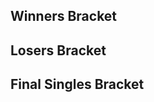 {{DISPLAYTITLE:BTLH I: ''Melee'' Singles Bracket}}{{SetGame|melee}}
{{tabs static
|name1=Overview
|link1=BTLH/1/Melee
|name2=Singles Pools
|link2=BTLH/1/Melee/Singles Pools
|name3=Singles Bracket
|link3=BTLH/1/Melee/Singles Bracket
|name4=Doubles Bracket
|link4=BTLH/1/Melee/Doubles Bracket
|This=3
}}
==Winners Bracket==
{{8DEWBracketA
|tourneylink=BTLH/1/Melee
|tourneyname=BTLH I
|column-width=190
<!-- Quarterfinals -->
|r1m1p1=Professor Pro |r1m1p1flag=gb |r1m1p1score=3
|r1m1p2=lint |r1m1p2flag=us |r1m1p2score=0
|r1m1win=1
|r1m1p1char1=fox |r1m1p2char1=falco |r1m1p1stock1=3 |r1m1p2stock1=0 |r1m1win1=1 |r1m1stage1=Dream Land
|r1m1p1char2=fox |r1m1p2char2=falco |r1m1p1stock2=2 |r1m1p2stock2=0 |r1m1win2=1 |r1m1stage2=Pokémon Stadium
|r1m1p1char3=fox |r1m1p2char3=falco |r1m1p1stock3=2 |r1m1p2stock3=0 |r1m1win3=1 |r1m1stage3=Final Destination
|r1m1details={{BracketMatchDetails|preview=|lrthread=|interview=|recap=|comment=|live=|vod=https://www.youtube.com/watch?v=Dnm7Rmquq7M}}

|r1m2p1=Crush |r1m2p1flag=us |r1m2p1score=3
|r1m2p2=Klaps |r1m2p2flag=us |r1m2p2score=1
|r1m2win=1

|r1m3p1=HugS |r1m3p1flag=us |r1m3p1score=3
|r1m3p2=Kalvar |r1m3p2flag=us |r1m3p2score=0
|r1m3win=1
|r1m3p1char1=samus |r1m3p2char1=marth |r1m3p1stock1=1 |r1m3p2stock1=0 |r1m3win1=1 |r1m3stage1=Fountain of Dreams
|r1m3p1char2=samus |r1m3p2char2=marth |r1m3p1stock2=3 |r1m3p2stock2=0 |r1m3win2=1 |r1m3stage2=Battlefield
|r1m3p1char3=samus |r1m3p2char3=marth |r1m3p1stock3=1 |r1m3p2stock3=0 |r1m3win3=1 |r1m3stage3=Fountain of Dreams
|r1m3details={{BracketMatchDetails|preview=|lrthread=|interview=|recap=|comment=|live=|vod=https://www.youtube.com/watch?v=8LHkZRwrGMQ}}

|r1m4p1=Slox |r1m4p1flag=us |r1m4p1score=3
|r1m4p2=Mafia |r1m4p2flag=us |r1m4p2score=1
|r1m4win=1
|r1m4p1char1=fox |r1m4p2char1=peach |r1m4p1stock1=1 |r1m4p2stock1=0 |r1m4win1=1 |r1m4stage1=Battlefield
|r1m4p1char2=fox |r1m4p2char2=peach |r1m4p1stock2=2 |r1m4p2stock2=0 |r1m4win2=1 |r1m4stage2=Battlefield
|r1m4p1char3=fox |r1m4p2char3=peach |r1m4p1stock3=0 |r1m4p2stock3=1 |r1m4win3=2 |r1m4stage3=Fountain of Dreams
|r1m4p1char4=fox |r1m4p2char4=peach |r1m4p1stock4=3 |r1m4p2stock4=0 |r1m4win4=1 |r1m4stage4=Pokémon Stadium
|r1m4details={{BracketMatchDetails|preview=|lrthread=|interview=|recap=|comment=|live=|vod=https://www.youtube.com/watch?v=GQimqig3rZY}}

<!-- SEMIFINALS -->
|r2m1p1=Professor Pro |r2m1p1flag=gb |r2m1p1score=3
|r2m1p2=Crush |r2m1p2flag=us |r2m1p2score=1
|r2m1win=1
|r2m1p1char1=fox |r2m1p2char1=fox |r2m1p1stock1=3 |r2m1p2stock1=0 |r2m1win1=1 |r2m1stage1=Battlefield
|r2m1p1char2=fox |r2m1p2char2=fox |r2m1p1stock2=0 |r2m1p2stock2=1 |r2m1win2=2 |r2m1stage2=Pokémon Stadium
|r2m1p1char3=fox |r2m1p2char3=fox |r2m1p1stock3=2 |r2m1p2stock3=0 |r2m1win3=1 |r2m1stage3=Dream Land
|r2m1p1char4=fox |r2m1p2char4=fox |r2m1p1stock4=2 |r2m1p2stock4=0 |r2m1win4=1 |r2m1stage4=Yoshi's Story
|r2m1details={{BracketMatchDetails|preview=|lrthread=|interview=|recap=|comment=|live=|vod=https://www.youtube.com/watch?v=seMiNtZ0anM}}

|r2m2p1=HugS |r2m2p1flag=us |r2m2p1score=3
|r2m2p2=Slox |r2m2p2flag=us |r2m2p2score=2
|r2m2win=1
|r2m2p1char1=samus |r2m2p2char1=fox |r2m2p1stock1=2 |r2m2p2stock1=0 |r2m2win1=1 |r2m2stage1=Battlefield
|r2m2p1char2=samus |r2m2p2char2=fox |r2m2p1stock2=0 |r2m2p2stock2=1 |r2m2win2=2 |r2m2stage2=Pokémon Stadium
|r2m2p1char3=samus |r2m2p2char3=fox |r2m2p1stock3=0 |r2m2p2stock3=1 |r2m2win3=2 |r2m2stage3=Fountain of Dreams
|r2m2p1char4=samus |r2m2p2char4=fox |r2m2p1stock4=1 |r2m2p2stock4=0 |r2m2win4=1 |r2m2stage4=Fountain of Dreams
|r2m2p1char5=samus |r2m2p2char5=fox |r2m2p1stock5=1 |r2m2p2stock5=0 |r2m2win5=1 |r2m2stage5=Yoshi's Story
|r2m2details={{BracketMatchDetails|preview=|lrthread=|interview=|recap=|comment=|live=|vod=https://www.youtube.com/watch?v=H9p7_y3-nDg}}
}}
==Losers Bracket==
{{24DELBracketSmwA
|tourneylink=BTLH/1/Melee
|tourneyname=BTLH I
|l1placement=17-24
|l2placement=13-16
|l3placement=9-12
|l4placement=7-8
|l5placement=5-6

|l1m1p1=rime |l1m1p1flag=us |l1m1p1score=2 |l1m1win=1
|l1m1p2=Torsional Strain |l1m1p2flag=us |l1m1p2score=1
|l1m2p1=BonkCushy |l1m2p1flag=us |l1m2p1score=0 |l1m2win=2
|l1m2p2=BigFoig |l1m2p2flag=us |l1m2p2score=2
|l1m3p1=Loadspiller |l1m3p1flag=us |l1m3p1score=2 |l1m3win=1
|l1m3p2=spectre |l1m3p2flag=us |l1m3p2score=0
|l1m4p1=Bolt |l1m4p1flag=us |l1m4p1score=2 |l1m4win=1
|l1m4p2=Blahyay |l1m4p2flag=us |l1m4p2score=0
|l1m5p1=Yasu |l1m5p1flag=us |l1m5p1score=0 |l1m5win=2
|l1m5p2=Makari |l1m5p2flag=us |l1m5p2score=2
|l1m6p1=Joyboy |l1m6p1flag=us |l1m6p1score=2 |l1m6win=1
|l1m6p2=Ses |l1m6p2flag=us |l1m6p2score=1
|l1m7p1=Mr. Lemon |l1m7p1flag=us |l1m7p1score=1 |l1m7win=2
|l1m7p2=Sora |l1m7p2flag=us |l1m7p2score=2
|l1m8p1=Younger |l1m8p1flag=us |l1m8p1score=2 |l1m8win=1
|l1m8p2=Golden |l1m8p2flag=us |l1m8p2score=0

|l2m1p1=rime |l2m1p1flag=us |l2m1p1score=3 |l2m1win=1
|l2m1p2=BigFoig |l2m1p2flag=us |l2m1p2score=1
|l2m2p1=Loadspiller |l2m2p1flag=us |l2m2p1score=1 |l2m2win=2
|l2m2p2=Bolt |l2m2p2flag=us |l2m2p2score=3
|l2m3p1=Makari |l2m3p1flag=us |l2m3p1score=0 |l2m3win=2
|l2m3p2=Joyboy |l2m3p2flag=us |l2m3p2score=3
|l2m4p1=Sora |l2m4p1flag=us |l2m4p1score=3 |l2m4win=1
|l2m4p2=Younger |l2m4p2flag=us |l2m4p2score=2

|l3m1p1=Klaps |l3m1p1flag=us |l3m1p1score=3 |l3m1win=1
|l3m1p2=rime |l3m1p2flag=us |l3m1p2score=2
|l3m2p1=lint |l3m2p1flag=us |l3m2p1score=3 |l3m2win=1
|l3m2p2=Bolt |l3m2p2flag=us |l3m2p2score=0
|l3m3p1=Mafia |l3m3p1flag=us |l3m3p1score=3 |l3m3win=1
|l3m3p2=Joyboy |l3m3p2flag=us |l3m3p2score=1
|l3m4p1=Kalvar |l3m4p1flag=us |l3m4p1score=1 |l3m4win=2
|l3m4p2=Sora |l3m4p2flag=us |l3m4p2score=3

|l4m1p1=Klaps |l4m1p1flag=us |l4m1p1score=3 |l4m1win=1
|l4m1p2=lint |l4m1p2flag=us |l4m1p2score=0
|l4m1p1char1=cf |l4m1p2char1=falco |l4m1p1stock1=2 |l4m1p2stock1=0 |l4m1win1=1 |l4m1stage1=Battlefield
|l4m1p1char2=cf |l4m1p2char2=falco |l4m1p1stock2=1 |l4m1p2stock2=0 |l4m1win2=1 |l4m1stage2=Final Destination
|l4m1p1char3=cf |l4m1p2char3=falco |l4m1p1stock3=1 |l4m1p2stock3=0 |l4m1win3=1 |l4m1stage3=Final Destination
|l4m1details={{BracketMatchDetails|preview=|lrthread=|interview=|recap=|comment=|live=|vod=https://www.youtube.com/watch?v=ITZg4ZNP7UY}}

|l4m2p1=Mafia |l4m2p1flag=us |l4m2p1score=3 |l4m2win=1
|l4m2p2=Sora |l4m2p2flag=us |l4m2p2score=0

|l5m1p1=Slox |l5m1p1flag=us |l5m1p1score=3 |l5m1win=1
|l5m1p2=Klaps |l5m1p2flag=us |l5m1p2score=0
|l5m1p1char1=fox |l5m1p2char1=cf |l5m1p1stock1=2 |l5m1p2stock1=0 |l5m1win1=1 |l5m1stage1=Battlefield
|l5m1p1char2=fox |l5m1p2char2=cf |l5m1p1stock2=1 |l5m1p2stock2=0 |l5m1win2=1 |l5m1stage2=Dream Land
|l5m1p1char3=fox |l5m1p2char3=cf |l5m1p1stock3=1 |l5m1p2stock3=0 |l5m1win3=1 |l5m1stage3=Dream Land
|l5m1details={{BracketMatchDetails|preview=|lrthread=|interview=|recap=|comment=|live=|vod=https://www.youtube.com/watch?v=DnECwoM2zLE}}

|l5m2p1=Crush |l5m2p1flag=us |l5m2p1score=3 |l5m2win=1
|l5m2p2=Mafia |l5m2p2flag=us |l5m2p2score=2
|l5m2p1char1=fox |l5m2p2char1=peach |l5m2p1stock1=0 |l5m2p2stock1=2 |l5m2win1=2 |l5m2stage1=Battlefield
|l5m2p1char2=fox |l5m2p2char2=peach |l5m2p1stock2=3 |l5m2p2stock2=0 |l5m2win2=1 |l5m2stage2=Pokémon Stadium
|l5m2p1char3=fox |l5m2p2char3=peach |l5m2p1stock3=2 |l5m2p2stock3=0 |l5m2win3=1 |l5m2stage3=Fountain of Dreams
|l5m2p1char4=fox |l5m2p2char4=peach |l5m2p1stock4=0 |l5m2p2stock4=1 |l5m2win4=2 |l5m2stage4=Fountain of Dreams
|l5m2p1char5=fox |l5m2p2char5=peach |l5m2p1stock5=2 |l5m2p2stock5=0 |l5m2win5=1 |l5m2stage5=Yoshi's Story
|l5m2details={{BracketMatchDetails|preview=|lrthread=|interview=|recap=|comment=|live=|vod=https://www.youtube.com/watch?v=4wyMsulLeLU}}
}}
<onlyinclude>
==Final Singles Bracket==
{{DEFinalSmwBracket
|column-width=190
|column-width-finals=150
|tourneylink=BTLH/1/Melee
|tourneyname=BTLH I
|l1placement=4
|r2placement=3
|r3loserplacement=2
|r3winnerplacement=1
|export_score=

<!-- FROM WINNERS -->
|r1m1p1=Professor Pro |r1m1p1flag=gb |r1m1p1score=0
|r1m1p2=HugS |r1m1p2flag=us |r1m1p2score=3
|r1m1win=2
|r1m1p1char1=fox |r1m1p2char1=samus |r1m1p1stock1=0 |r1m1p2stock1=2 |r1m1win1=2 |r1m1stage1=Battlefield
|r1m1p1char2=fox |r1m1p2char2=samus |r1m1p1stock2=0 |r1m1p2stock2=2 |r1m1win2=2 |r1m1stage2=Pokémon Stadium
|r1m1p1char3=fox |r1m1p2char3=samus |r1m1p1stock3=0 |r1m1p2stock3=1 |r1m1win3=2 |r1m1stage3=Yoshi's Story
|r1m1details={{BracketMatchDetails|preview=|lrthread=|interview=|recap=|comment=|live=|vod=https://www.youtube.com/watch?v=5FF1uYExNcc}}

<!-- FROM LOSERS -->
|l1m1p1=Slox |l1m1p1flag=us |l1m1p1score=0
|l1m1p2=Crush |l1m1p2flag=us |l1m1p2score=3
|l1m1win=2
|l1m1p1char1=fox |l1m1p2char1=fox |l1m1p1stock1=0 |l1m1p2stock1=2 |l1m1win1=2 |l1m1stage1=Battlefield
|l1m1p1char2=fox |l1m1p2char2=fox |l1m1p1stock2=0 |l1m1p2stock2=1 |l1m1win2=2 |l1m1stage2=Dream Land
|l1m1p1char3=fox |l1m1p2char3=fox |l1m1p1stock3=0 |l1m1p2stock3=3 |l1m1win3=2 |l1m1stage3=Dream Land
|l1m1details={{BracketMatchDetails|preview=|lrthread=|interview=|recap=|comment=|live=|vod=https://www.youtube.com/watch?v=GgZomN4wgEE}}

<!-- LOSERS FINALS -->
|r2m1p1=Professor Pro |r2m1p1flag=gb |r2m1p1score=1
|r2m1p2=Crush |r2m1p2flag=us |r2m1p2score=3
|r2m1win=2
|r2m1p1char1=fox |r2m1p2char1=fox |r2m1p1stock1=1 |r2m1p2stock1=0 |r2m1win1=1 |r2m1stage1=Battlefield
|r2m1p1char2=fox |r2m1p2char2=fox |r2m1p1stock2=0 |r2m1p2stock2=1 |r2m1win2=2 |r2m1stage2=Battlefield
|r2m1p1char3=fox |r2m1p2char3=fox |r2m1p1stock3=0 |r2m1p2stock3=3 |r2m1win3=2 |r2m1stage3=Dream Land
|r2m1p1char4=fox |r2m1p2char4=fox |r2m1p1stock4=0 |r2m1p2stock4=3 |r2m1win4=2 |r2m1stage4=Pokémon Stadium
|r2m1details={{BracketMatchDetails|preview=|lrthread=|interview=|recap=|comment=|live=|vod=https://www.youtube.com/watch?v=_CAFBb50cFs}}

<!-- GRAND FINALS -->
|r3m1p1=HugS |r3m1p1flag=us |r3m1p1score=3 |r3m2p1score=
|r3m1p2=Crush |r3m1p2flag=us |r3m1p2score=0 |r3m2p2score=
|r3m1win=1
|r3m1p1char1=samus |r3m1p2char1=fox |r3m1p1stock1=1 |r3m1p2stock1=0 |r3m1win1=1 |r3m1stage1=Battlefield
|r3m1p1char2=samus |r3m1p2char2=fox |r3m1p1stock2=1 |r3m1p2stock2=0 |r3m1win2=1 |r3m1stage2=Pokémon Stadium
|r3m1p1char3=samus |r3m1p2char3=fox |r3m1p1stock3=1 |r3m1p2stock3=0 |r3m1win3=1 |r3m1stage3=Pokémon Stadium
|r3m1details={{BracketMatchDetails|preview=|lrthread=|interview=|recap=|comment=|live=|vod=https://www.youtube.com/watch?v=CuwPs2G8Wgc}}
}}
</onlyinclude>
